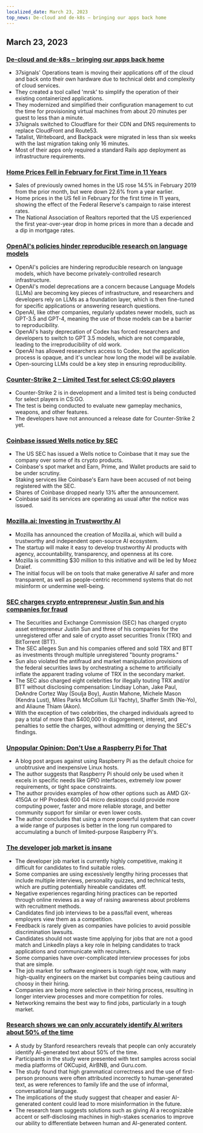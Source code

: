 ```yaml
---
localized_date: March 23, 2023
top_news: De-cloud and de-k8s – bringing our apps back home
---
```




<CallToAction />

<Steps>

## March 23, 2023

### [De-cloud and de-k8s – bringing our apps back home](https://dev.37signals.com/bringing-our-apps-back-home/?ref=hackernewsgpt.com)

- 37signals' Operations team is moving their applications off of the cloud and back onto their own hardware due to technical debt and complexity of cloud services.
- They created a tool called 'mrsk' to simplify the operation of their existing containerized applications.
- They modernized and simplified their configuration management to cut the time for provisioning virtual machines from about 20 minutes per guest to less than a minute.
- 37signals switched to Cloudflare for their CDN and DNS requirements to replace CloudFront and Route53.
- Tatalist, Writeboard, and Backpack were migrated in less than six weeks with the last migration taking only 16 minutes.
- Most of their apps only required a standard Rails app deployment as infrastructure requirements.

### [Home Prices Fell in February for First Time in 11 Years](https://www.wsj.com/articles/home-prices-fell-in-february-for-first-time-in-11-years-73df0107?ref=hackernewsgpt.com)

- Sales of previously owned homes in the US rose 14.5% in February 2019 from the prior month, but were down 22.6% from a year earlier.
- Home prices in the US fell in February for the first time in 11 years, showing the effect of the Federal Reserve's campaign to raise interest rates.
- The National Association of Realtors reported that the US experienced the first year-over-year drop in home prices in more than a decade and a dip in mortgage rates.

### [OpenAI's policies hinder reproducible research on language models](https://aisnakeoil.substack.com/p/openais-policies-hinder-reproducible?ref=hackernewsgpt.com)

- OpenAI's policies are hindering reproducible research on language models, which have become privately-controlled research infrastructure.
- OpenAI's model deprecations are a concern because Language Models (LLMs) are becoming key pieces of infrastructure, and researchers and developers rely on LLMs as a foundation layer, which is then fine-tuned for specific applications or answering research questions.
- OpenAI, like other companies, regularly updates newer models, such as GPT-3.5 and GPT-4, meaning the use of those models can be a barrier to reproducibility.
- OpenAI's hasty deprecation of Codex has forced researchers and developers to switch to GPT 3.5 models, which are not comparable, leading to the irreproducibility of old work.
- OpenAI has allowed researchers access to Codex, but the application process is opaque, and it's unclear how long the model will be available.
- Open-sourcing LLMs could be a key step in ensuring reproducibility.

### [Counter-Strike 2 – Limited Test for select CS:GO players](https://counter-strike.net/cs2?ref=hackernewsgpt.com)

- Counter-Strike 2 is in development and a limited test is being conducted for select players in CS:GO.
- The test is being conducted to evaluate new gameplay mechanics, weapons, and other features.
- The developers have not announced a release date for Counter-Strike 2 yet.

### [Coinbase issued Wells notice by SEC](https://www.reuters.com/legal/coinbase-issued-wells-notice-by-sec-2023-03-22/?ref=hackernewsgpt.com)

- The US SEC has issued a Wells notice to Coinbase that it may sue the company over some of its crypto products.
- Coinbase's spot market and Earn, Prime, and Wallet products are said to be under scrutiny.
- Staking services like Coinbase's Earn have been accused of not being registered with the SEC.
- Shares of Coinbase dropped nearly 13% after the announcement.
- Coinbase said its services are operating as usual after the notice was issued.

### [Mozilla.ai: Investing in Trustworthy AI](https://blog.mozilla.org/en/mozilla/introducing-mozilla-ai-investing-in-trustworthy-ai/?ref=hackernewsgpt.com)

- Mozilla has announced the creation of Mozilla.ai, which will build a trustworthy and independent open-source AI ecosystem.
- The startup will make it easy to develop trustworthy AI products with agency, accountability, transparency, and openness at its core.
- Mozilla is committing $30 million to this initiative and will be led by Moez Draief.
- The initial focus will be on tools that make generative AI safer and more transparent, as well as people-centric recommend systems that do not misinform or undermine well-being.

### [SEC charges crypto entrepreneur Justin Sun and his companies for fraud](https://www.sec.gov/news/press-release/2023-59?ref=hackernewsgpt.com)

- The Securities and Exchange Commission (SEC) has charged crypto asset entrepreneur Justin Sun and three of his companies for the unregistered offer and sale of crypto asset securities Tronix (TRX) and BitTorrent (BTT).
- The SEC alleges Sun and his companies offered and sold TRX and BTT as investments through multiple unregistered "bounty programs."
- Sun also violated the antifraud and market manipulation provisions of the federal securities laws by orchestrating a scheme to artificially inflate the apparent trading volume of TRX in the secondary market.
- The SEC also charged eight celebrities for illegally touting TRX and/or BTT without disclosing compensation: Lindsay Lohan, Jake Paul, DeAndre Cortez Way (Soulja Boy), Austin Mahone, Michele Mason (Kendra Lust), Miles Parks McCollum (Lil Yachty), Shaffer Smith (Ne-Yo), and Aliaune Thiam (Akon).
- With the exception of two celebrities, the charged individuals agreed to pay a total of more than $400,000 in disgorgement, interest, and penalties to settle the charges, without admitting or denying the SEC's findings.

### [Unpopular Opinion: Don't Use a Raspberry Pi for That](https://set-inform.com/2021/08/24/unpopular-opinion-dont-use-a-raspberry-pi-for-that/?ref=hackernewsgpt.com)

- A blog post argues against using Raspberry Pi as the default choice for unobtrusive and inexpensive Linux hosts.
- The author suggests that Raspberry Pi should only be used when it excels in specific needs like GPIO interfaces, extremely low power requirements, or tight space constraints.
- The author provides examples of how other options such as AMD GX-415GA or HP Prodesk 600 G4 micro desktops could provide more computing power, faster and more reliable storage, and better community support for similar or even lower costs.
- The author concludes that using a more powerful system that can cover a wide range of purposes is better in the long run compared to accumulating a bunch of limited-purpose Raspberry Pi's.

### [The developer job market is insane](https://old.reddit.com/r/ExperiencedDevs/comments/11xq5cz/the_developer_job_market_is_insane_right_now/?ref=hackernewsgpt.com)

- The developer job market is currently highly competitive, making it difficult for candidates to find suitable roles.
- Some companies are using excessively lengthy hiring processes that include multiple interviews, personality quizzes, and technical tests, which are putting potentially hireable candidates off.
- Negative experiences regarding hiring practices can be reported through online reviews as a way of raising awareness about problems with recruitment methods.
- Candidates find job interviews to be a pass/fail event, whereas employers view them as a competition.
- Feedback is rarely given as companies have policies to avoid possible discrimination lawsuits.
- Candidates should not waste time applying for jobs that are not a good match and LinkedIn plays a key role in helping candidates to track applications and communicate with recruiters.
- Some companies have over-complicated interview processes for jobs that are simple.
- The job market for software engineers is tough right now, with many high-quality engineers on the market but companies being cautious and choosy in their hiring.
- Companies are being more selective in their hiring process, resulting in longer interview processes and more competition for roles.
- Networking remains the best way to find jobs, particularly in a tough market.

### [Research shows we can only accurately identify AI writers about 50% of the time](https://hai.stanford.edu/news/was-written-human-or-ai-tsu?ref=hackernewsgpt.com)

- A study by Stanford researchers reveals that people can only accurately identify AI-generated text about 50% of the time.
- Participants in the study were presented with text samples across social media platforms of OKCupid, AirBNB, and Guru.com.
- The study found that high grammatical correctness and the use of first-person pronouns were often attributed incorrectly to human-generated text, as were references to family life and the use of informal, conversational language.
- The implications of the study suggest that cheaper and easier AI-generated content could lead to more misinformation in the future.
- The research team suggests solutions such as giving AI a recognizable accent or self-disclosing machines in high-stakes scenarios to improve our ability to differentiate between human and AI-generated content.

</Steps>
